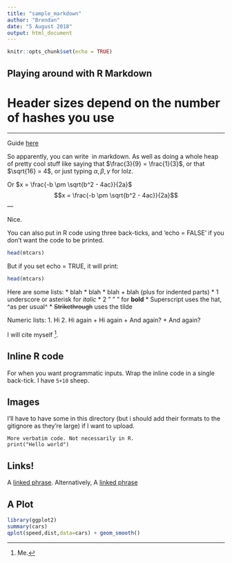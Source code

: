 ```yaml
---
title: "sample_markdown"
author: "Brendan"
date: "5 August 2018"
output: html_document
---
```


```r
knitr::opts_chunk$set(echo = TRUE)
```

## Playing around with R Markdown
# Header sizes depend on the number of hashes you use

***

Guide [here](https://rmarkdown.rstudio.com/authoring_basics.html)

So apparently, you can write \LaTeX\ in markdown. As well as doing a whole heap of pretty cool stuff like saying that $\frac{3}{9} = \frac{1}{3}$, or that $\sqrt{16} = 4$, or just typing $\alpha, \beta, \gamma$ for lolz.

Or
$x = \frac{-b \pm \sqrt{b^2 - 4ac}}{2a}$
$$x = \frac{-b \pm \sqrt{b^2 - 4ac}}{2a}$$
---

Nice.

You can also put in R code using three back-ticks, and 'echo = FALSE' if you don't want the code to be printed.
```r
head(mtcars)
```
But if you set echo = TRUE, it will print:
```r
head(mtcars)
```

Here are some lists:
* blah
* blah
* blah
  + blah (plus for indented parts)
* 1 underscore or asterisk for *italic*
* 2 "         "         " for __bold__
* Superscript uses the hat, ^as per usual^
* ~~Strikethrough~~ uses the tilde
  
Numeric lists:
1. Hi
2. Hi again
  + Hi again
    + And again?
      + And again?

I will cite myself [^1].

## Inline R code
For when you want programmatic inputs. Wrap the inline code in a single back-tick.
I have `5+10` sheep.

## Images
I'll have to have some in this directory (but i should add their formats to the gitignore as they're large) if I want to upload.

```
More verbatim code. Not necessarily in R.
print("Hello world")
```

## Links!
A [linked phrase][id].
Alternatively,
A [linked phrase](http://www.google.com)

## A Plot
```r
library(ggplot2)
summary(cars)
qplot(speed,dist,data=cars) + geom_smooth()
```

<!-- Here we'll put links -->
[id]: http://www.google.com "Hmm"

<!-- Here we'll put references/biblio -->
[^1]: Me.
